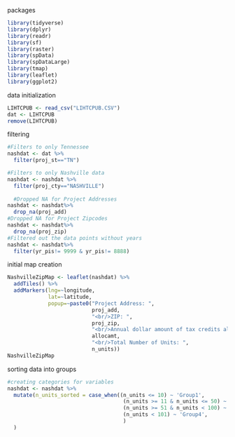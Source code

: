 packages
```r
library(tidyverse)
library(dplyr)
library(readr)
library(sf)
library(raster)
library(spData)
library(spDataLarge)
library(tmap) 
library(leaflet) 
library(ggplot2) 
```
data initialization
```r
LIHTCPUB <- read_csv("LIHTCPUB.CSV")
dat <- LIHTCPUB
remove(LIHTCPUB)
```
filtering 
```r
#Filters to only Tennessee
nashdat <- dat %>%
  filter(proj_st=="TN")

#Filters to only Nashville data
nashdat <- nashdat %>%
  filter(proj_cty=="NASHVILLE")
  
  #Dropped NA for Project Addresses
nashdat <- nashdat%>%
  drop_na(proj_add)
#Dropped NA for Project Zipcodes
nashdat <- nashdat%>%
  drop_na(proj_zip)
#Filtered out the data points without years
nashdat <- nashdat%>%
  filter(yr_pis!= 9999 & yr_pis!= 8888)
```
initial map creation
```r
NashvilleZipMap <- leaflet(nashdat) %>%
  addTiles() %>%
  addMarkers(lng=~longitude, 
             lat=~latitude,
             popup=~paste0("Project Address: ",
                           proj_add, 
                           "<br/>ZIP: ",
                           proj_zip, 
                           "<br/>Annual dollar amount of tax credits allocated: ",
                           allocamt, 
                           "<br/>Total Number of Units: ",
                           n_units))
NashvilleZipMap
```
sorting data into groups
```r
#creating categories for variables 
nashdat <- nashdat %>%
  mutate(n_units_sorted = case_when((n_units <= 10) ~ 'Group1',
                                     (n_units >= 11 & n_units <= 50) ~ 'Group2',
                                     (n_units >= 51 & n_units < 100) ~ 'Group3',
                                     (n_units < 101) ~ 'Group4',
                                     )
  )
```
